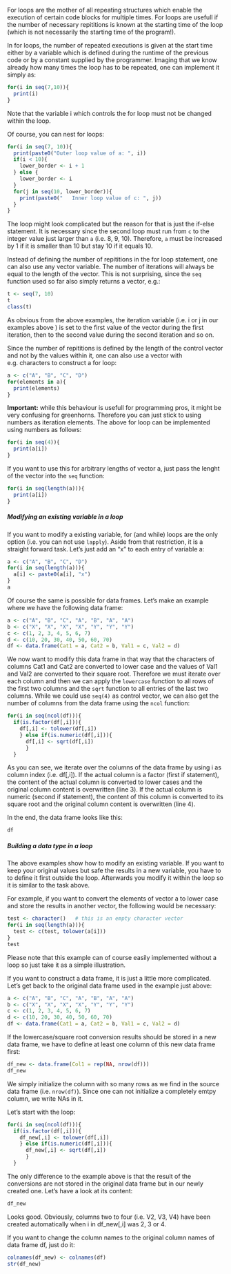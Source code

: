 <!---
Version: "2013-10-23"
Copyright (C) 2013 Thomas Nauss, GNU GPL (>=3)
-->
For loops are the mother of all repeating structures which enable the execution of 
certain code blocks for multiple times. For loops are usefull if the number of 
necessary repititions is known at the starting time of the loop (which is not 
necessarily the starting time of the program!).

In for loops, the number of repeated executions is given at the start time either
by a variable which is defined during the runtime of the previous code or by
a constant supplied by the programmer. Imaging that we know already how many
times the loop has to be repeated, one can implement it simply as:
```r
for(i in seq(7,10)){
  print(i)
}
```
Note that the variable i which controls the for loop must not be changed within
the loop.

Of course, you can nest for loops:
```r
for(i in seq(7, 10)){
  print(paste0("Outer loop value of a: ", i))
  if(i < 10){
    lower_border <- i + 1
  } else {
    lower_border <- i
  }
  for(j in seq(10, lower_border)){
    print(paste0("   Inner loop value of c: ", j))
  }
}
```
The loop might look complicated but the reason for that is just the if-else
statement. It is necessary since the second loop must run from
`c` to the integer value just larger than `a` (i.e. 8, 9, 10). Therefore, `a`
must be increased by 1 if it is smaller than 10 but stay 10 if it equals 10.

Instead of defining the number of repititions in the for loop statement, one can
also use any vector variable. The number of iterations will always be equal to 
the length of the vector. This is not surprising, since the `seq` function used
so far also simply returns a vector, e.g.:
```r
t <- seq(7, 10)
t
class(t)
```
As obvious from the above examples, the iteration variable (i.e. i or j in our
examples above ) is set to the first value of the vector during the first 
iteration, then to the second value during the second iteration and so on.

Since the number of repititions is defined by the length of the control vector
and not by the values within it, one can also use a vector with e.g. characters
to construct a for loop:
```r
a <- c("A", "B", "C", "D")
for(elements in a){
  print(elements)
}
```

**Important:** while this behaviour is usefull for programming pros, it might
be very confusing for greenhorns. Therefore you can just stick to using numbers
as iteration elements. The above for loop can be implemented using numbers as
follows:
```r
for(i in seq(4)){
  print(a[i])
}
```
If you want to use this for arbitrary lengths of vector a, just pass the
lenght of the vector into the `seq` function:
```r
for(i in seq(length(a))){
  print(a[i])
}
```


##### Modifying an existing variable in a loop
If you want to modify a existing variable, for (and while) loops are the only 
option (i.e. you can not use `lapply`). Aside from that restriction, it is a
straight forward task. Let's just add an "x" to each entry of variable a:
```r
a <- c("A", "B", "C", "D")
for(i in seq(length(a))){
  a[i] <- paste0(a[i], "x")
}
a
```

Of course the same is possible for data frames. Let's make an example where we
have the following data frame:
```r
a <- c("A", "B", "C", "A", "B", "A", "A")
b <- c("X", "X", "X", "X", "Y", "Y", "Y")
c <- c(1, 2, 3, 4, 5, 6, 7)
d <- c(10, 20, 30, 40, 50, 60, 70)
df <- data.frame(Cat1 = a, Cat2 = b, Val1 = c, Val2 = d)
```
We now want to modify this data frame in that way that the characters
of columns Cat1 and Cat2 are converted to lower case and the values of
Val1 and Val2 are converted to their square root. Therefore we must iterate
over each column and then we can apply the `lowercase` function to all rows
of the first two columns and the `sqrt` function to all entries of the last
two columns. While we could use `seq(4)` as control vector, we can also get
the number of columns from the data frame using the `ncol` function:
```r
for(i in seq(ncol(df))){
  if(is.factor(df[,i])){
    df[,i] <- tolower(df[,i])
    } else if(is.numeric(df[,i])){
      df[,i] <- sqrt(df[,i])
      }
  }
```
As you can see, we iterate over the columns of the data frame by using i as
column index (i.e. df[,i]). If the actual column is a factor (first if statement),
the content of the actual column is converted to lower cases and the original
column content is overwritten (line 3). If the actual column is numeric
(second if statement), the content of this column is converted to its square
root and the original column content is overwritten (line 4).

In the end, the data frame looks like this:
```r
df
```

##### Building a data type in a loop
The above examples show how to modify an existing variable. If you want to keep
your original values but safe the results in a new variable, you have to to 
define it first outside the loop. Afterwards you modify it within the loop so
it is similar to the task above.

For example, if you want to convert the elements of vector a to lower case and
store the results in another vector, the following would be necessary:
```r
test <- character()   # this is an empty character vector
for(i in seq(length(a))){
  test <- c(test, tolower(a[i]))
}
test
```
Please note that this example can of course easily implemented without a 
loop so just take it as a simple illustration.

If you want to construct a data frame, it is just a little more complicated.
Let's get back to the original data frame used in the example just above:
```r
a <- c("A", "B", "C", "A", "B", "A", "A")
b <- c("X", "X", "X", "X", "Y", "Y", "Y")
c <- c(1, 2, 3, 4, 5, 6, 7)
d <- c(10, 20, 30, 40, 50, 60, 70)
df <- data.frame(Cat1 = a, Cat2 = b, Val1 = c, Val2 = d)
```
If the lowercase/square root conversion results should be stored in a new
data frame, we have to define at least one column of this new data frame first:
```r
df_new <- data.frame(Col1 = rep(NA, nrow(df)))
df_new
```
We simply initialize the column with so many rows as we find in the source data
frame (i.e. `nrow(df)`). Since one can not initialize a completely emtpy column,
we write NAs in it.

Let's start with the loop:
```r
for(i in seq(ncol(df))){
  if(is.factor(df[,i])){
    df_new[,i] <- tolower(df[,i])
    } else if(is.numeric(df[,i])){
      df_new[,i] <- sqrt(df[,i])
      }
  }
```
The only difference to the example above is that the result of the conversions
are not stored in the original data frame but in our newly created one.
Let's have a look at its content:
```r
df_new
```
Looks good. Obviously, columns two to four (i.e. V2, V3, V4) have been created
automatically when i in df_new[,i] was 2, 3 or 4.

If you want to change the column names to the original column names of data
frame df, just do it:
```r
colnames(df_new) <- colnames(df)
str(df_new)
```
